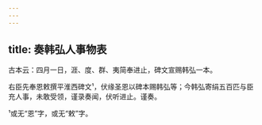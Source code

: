 ```yaml
---
---
---
```

title: 奏韩弘人事物表
---







古本云：四月一日，涯、度、群、夷简奉进止，碑文宣赐韩弘一本。

右臣先奉恩敕撰平淮西碑文¹，伏缘圣恩以碑本赐韩弘等；今韩弘寄绢五百匹与臣充人事，未敢受领，谨录奏闻，伏听进止。谨奏。

¹或无“恩”字，或无“敕”字。